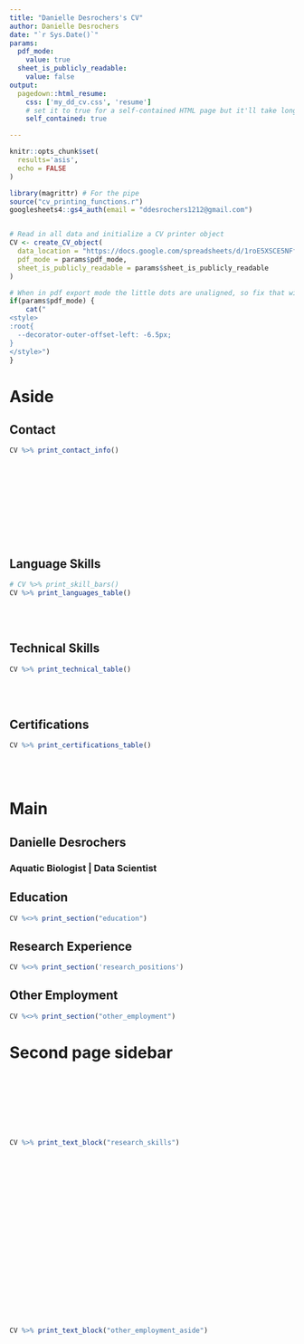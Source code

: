 ```yaml
---
title: "Danielle Desrochers's CV"
author: Danielle Desrochers
date: "`r Sys.Date()`"
params:
  pdf_mode:
    value: true
  sheet_is_publicly_readable:
    value: false
output:
  pagedown::html_resume:
    css: ['my_dd_cv.css', 'resume']
    # set it to true for a self-contained HTML page but it'll take longer to render
    self_contained: true

---
```


<!-- ```{css, echo=FALSE} -->
<!-- /* Turn-off side-bar for publications */ -->
<!-- .pagedjs_page:not(:nth-of-type(-n+2)) { -->
<!--   --sidebar-width: 0rem; /* Shrink sidebar width to 0 */ -->
<!--   --sidebar-background-color: #ffffff; /* Make colour same as background */ -->
<!--   --main-width: calc(var(--content-width) - var(--sidebar-width)); -->
<!--   --decorator-horizontal-margin: 0.2in; -->
<!-- } -->
<!-- ``` -->

```r
knitr::opts_chunk$set(
  results='asis', 
  echo = FALSE
)

library(magrittr) # For the pipe
source("cv_printing_functions.r")
googlesheets4::gs4_auth(email = "ddesrochers1212@gmail.com")


# Read in all data and initialize a CV printer object
CV <- create_CV_object(
  data_location = "https://docs.google.com/spreadsheets/d/1roE5XSCE5NFfzHsBjb6rkWLZc7Lbv0hfRhymt603dRg/edit#gid=340636497",  
  pdf_mode = params$pdf_mode,
  sheet_is_publicly_readable = params$sheet_is_publicly_readable
)

```

```r
# When in pdf export mode the little dots are unaligned, so fix that with some conditional CSS.
if(params$pdf_mode) {
    cat("
<style>
:root{
  --decorator-outer-offset-left: -6.5px;
}
</style>")
}
```


Aside
================================================================================

<!-- ```{r} -->
<!-- # Build interactive network of positions coloured by section -->
<!-- # and connected if they occurred in the same year -->
<!-- datadrivencv::build_network_logo(CV$entries_data) -->
<!-- ``` -->

Contact {#contact}
--------------------------------------------------------------------------------

```r
CV %>% print_contact_info()
```

<!-- ```{r} -->
<!-- if(params$pdf_mode){ -->
<!--   cat("View this CV online with links at _danielledesro.me/cv/_") -->
<!-- } else { -->
<!--   cat("[<i class='fas fa-download'></i> Download a PDF of this CV](/desrochers_cv.pdf)") -->
<!-- } -->
<!-- ``` -->

<br>
<br>
<br>
<br>
<br>
<br>
<br>
<br>

Language Skills {#languageskills}
--------------------------------------------------------------------------------

```r
# CV %>% print_skill_bars()
CV %>% print_languages_table()
```

<br>
<br>

Technical Skills {#technicalskills}
--------------------------------------------------------------------------------

```r
CV %>% print_technical_table()
```

<br>
<br>

Certifications {#certifications}
--------------------------------------------------------------------------------

```r
CV %>% print_certifications_table()
```

<br>
<br>


Main
================================================================================

Danielle Desrochers {#title}
--------------------------------------------------------------------------------
### Aquatic Biologist \| Data Scientist

<!-- ```{r} -->
<!-- CV %<>% print_text_block("intro")  -->
<!-- ``` -->


Education {data-icon=graduation-cap}
--------------------------------------------------------------------------------

```r
CV %<>% print_section("education")
```


Research Experience {data-icon=laptop}
--------------------------------------------------------------------------------

```r
CV %<>% print_section('research_positions')
```


Other Employment {data-icon=suitcase}
--------------------------------------------------------------------------------

```r
CV %<>% print_section("other_employment")
```


Second page sidebar {.aside .extra-sidebar}
================================================================================

<br>
<br>
<br>
<br>
<br>
<br>

<div class="container">
 <div class="line"></div>
</div>
```r
CV %>% print_text_block("research_skills")
```

<br>
<br>
<br>
<br>
<br>
<br>
<br>
<br>
<br>
<br>
<br>
<br>
<br>
<br>
<br>
<br>
<br>

<div class="container">
 <div class="line"></div>
</div>
```r
CV %>% print_text_block("other_employment_aside")
```
